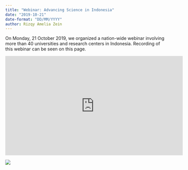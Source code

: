 ```yaml
---
title: "Webinar: Advancing Science in Indonesia"
date: "2019-10-21"
date-format: "DD/MM/YYYY"
author: Rizqy Amelia Zein
---
```


On Monday, 21 October 2019, we organized a nation-wide webinar involving more than 40 universities and research centers in Indonesia. Recording of this webinar can be seen on this page.

::: {.text-center}
<iframe width="560" height="315" src="https://www.youtube.com/embed/videoseries?si=ntbGRPU5zpR9QYhW&amp;list=PLQN4Pa04Zt21yFomP_vazke5Pt3ukSczQ" title="YouTube video player" frameborder="0" allow="accelerometer; autoplay; clipboard-write; encrypted-media; gyroscope; picture-in-picture; web-share" referrerpolicy="strict-origin-when-cross-origin" allowfullscreen></iframe>


![](../images/webinarunair.png)

:::